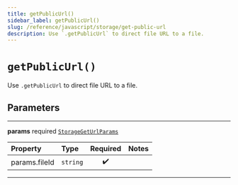 ```yaml
---
title: getPublicUrl()
sidebar_label: getPublicUrl()
slug: /reference/javascript/storage/get-public-url
description: Use `.getPublicUrl` to direct file URL to a file.
---
```


# `getPublicUrl()`

Use `.getPublicUrl` to direct file URL to a file.

## Parameters

---

**<span className="parameter-name">params</span>** <span className="optional-status">required</span> [`StorageGetUrlParams`](/reference/docgen/javascript/storage/types/storage-get-url-params)

| Property                                                                                  | Type     | Required | Notes |
| :---------------------------------------------------------------------------------------- | :------- | :------: | :---- |
| <span className="parameter-name"><span className="light-grey">params.</span>fileId</span> | `string` |    ✔️    |       |

---
